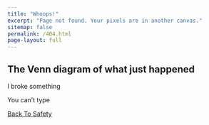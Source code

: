 ```yaml
---
title: "Whoops!"
excerpt: "Page not found. Your pixels are in another canvas."
sitemap: false
permalink: /404.html
page-layout: full
---
```


## The Venn diagram of what just happened

<div class="parent-1">
<div class="child left-circle">
<span class="dot"></span>
</div>
<div class="child right-circle">
<span class="dot"></span>
</div>
</div>

<div class="parent">
<div class="child left-text">
I broke something
</div>
<div class="child right-text">
You can't type
</div>
</div>

[Back To Safety](https://jfking.netlify.app/){.btn .btn-success role="button" .btn-position}

